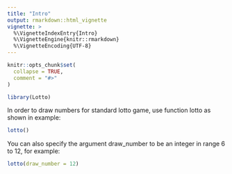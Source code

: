 ```yaml
---
title: "Intro"
output: rmarkdown::html_vignette
vignette: >
  %\VignetteIndexEntry{Intro}
  %\VignetteEngine{knitr::rmarkdown}
  %\VignetteEncoding{UTF-8}
---
```


```r
knitr::opts_chunk$set(
  collapse = TRUE,
  comment = "#>"
)
```

```r
library(Lotto)
```

In order to draw numbers for standard lotto game, use function lotto as shown in example:
```r
lotto()
```

You can also specify the argument draw_number to be an integer in range 6 to 12, for example:
```r
lotto(draw_number = 12)
```
